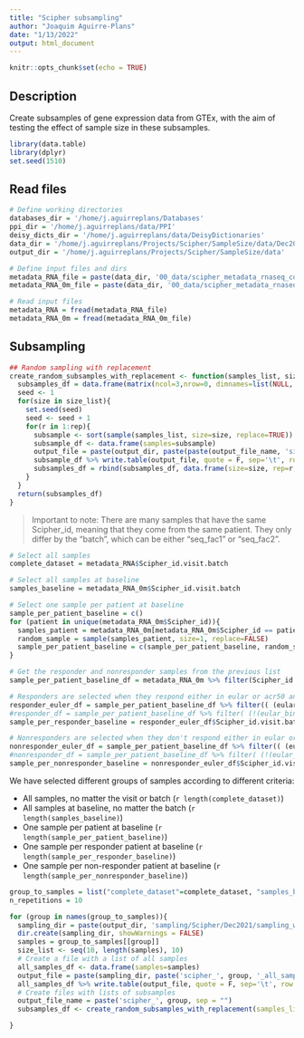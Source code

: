 ```yaml
---
title: "Scipher subsampling"
author: "Joaquim Aguirre-Plans"
date: "1/13/2022"
output: html_document
---
```


```r
knitr::opts_chunk$set(echo = TRUE)
```

## Description

Create subsamples of gene expression data from GTEx, with the aim of testing the effect of sample size in these subsamples.

```r
library(data.table)
library(dplyr)
set.seed(1510)
```

## Read files

```r
# Define working directories
databases_dir = '/home/j.aguirreplans/Databases'
ppi_dir = '/home/j.aguirreplans/data/PPI'
deisy_dicts_dir = '/home/j.aguirreplans/data/DeisyDictionaries'
data_dir = '/home/j.aguirreplans/Projects/Scipher/SampleSize/data/Dec2021'
output_dir = '/home/j.aguirreplans/Projects/Scipher/SampleSize/data'

# Define input files and dirs
metadata_RNA_file = paste(data_dir, '00_data/scipher_metadata_rnaseq_counts.csv', sep='/')
metadata_RNA_0m_file = paste(data_dir, '00_data/scipher_metadata_rnaseq_counts_0m.csv', sep='/')

```

```r
# Read input files
metadata_RNA = fread(metadata_RNA_file)
metadata_RNA_0m = fread(metadata_RNA_0m_file)

```

## Subsampling

```r
## Random sampling with replacement
create_random_subsamples_with_replacement <- function(samples_list, size_list, rep, output_dir, output_file_name){
  subsamples_df = data.frame(matrix(ncol=3,nrow=0, dimnames=list(NULL, c("size", "rep", "samples"))))
  seed <- 1
  for(size in size_list){
    set.seed(seed)
    seed <- seed + 1
    for(r in 1:rep){
      subsample <- sort(sample(samples_list, size=size, replace=TRUE))
      subsample_df <- data.frame(samples=subsample)
      output_file = paste(output_dir, paste(paste(output_file_name, 'size', size, 'rep', r, sep='_'), '.txt', sep=''), sep='/')
      subsample_df %>% write.table(output_file, quote = F, sep='\t', row.names = F, col.names = T)
      subsamples_df = rbind(subsamples_df, data.frame(size=size, rep=r, samples=paste(subsample, collapse = ';')))
    }
  }
  return(subsamples_df)
}

```

> Important to note: There are many samples that have the same Scipher_id, meaning that they come from the same patient. They only differ by the "batch", which can be either "seq_fac1" or "seq_fac2".


```r
# Select all samples
complete_dataset = metadata_RNA$Scipher_id.visit.batch

# Select all samples at baseline
samples_baseline = metadata_RNA_0m$Scipher_id.visit.batch

# Select one sample per patient at baseline
sample_per_patient_baseline = c()
for (patient in unique(metadata_RNA_0m$Scipher_id)){
  samples_patient = metadata_RNA_0m[metadata_RNA_0m$Scipher_id == patient,]$Scipher_id.visit.batch
  random_sample = sample(samples_patient, size=1, replace=FALSE)
  sample_per_patient_baseline = c(sample_per_patient_baseline, random_sample)
}

# Get the responder and nonresponder samples from the previous list
sample_per_patient_baseline_df = metadata_RNA_0m %>% filter(Scipher_id.visit.batch %in% sample_per_patient_baseline)

# Responders are selected when they respond either in eular or acr50 and do not have any non-response
responder_euler_df = sample_per_patient_baseline_df %>% filter(( (eular_binary_3m == "responder") & (eular_binary_6m == "responder")) | ((eular_binary_3m == "responder") & (eular_binary_6m == "")) | ((eular_binary_3m == "") & (eular_binary_6m == "responder")) )
#responder_df = sample_per_patient_baseline_df %>% filter( (!(eular_binary_3m == "nonresponder")) & (!(eular_binary_6m == "nonresponder")) & (!(acr50_3m == "nonresponder")) & (!(acr50_6m == "nonresponder")) & ( (eular_binary_3m == "responder") | (eular_binary_6m == "responder") | (acr50_3m == "responder") | (acr50_6m == "responder") ) )
sample_per_responder_baseline = responder_euler_df$Scipher_id.visit.batch

# Nonresponders are selected when they don't respond either in eular or acr50 and do not have any response
nonresponder_euler_df = sample_per_patient_baseline_df %>% filter(( (eular_binary_3m == "nonresponder") & (eular_binary_6m == "nonresponder")) | ((eular_binary_3m == "nonresponder") & (eular_binary_6m == "")) | ((eular_binary_3m == "") & (eular_binary_6m == "nonresponder")) )
#nonresponder_df = sample_per_patient_baseline_df %>% filter( (!(eular_binary_3m == "responder")) & (!(eular_binary_6m == "responder")) & (!(acr50_3m == "responder")) & (!(acr50_6m == "responder")) & ( (eular_binary_3m == "nonresponder") | (eular_binary_6m == "nonresponder") | (acr50_3m == "nonresponder") | (acr50_6m == "nonresponder") ) )
sample_per_nonresponder_baseline = nonresponder_euler_df$Scipher_id.visit.batch

```

We have selected different groups of samples according to different criteria:

* All samples, no matter the visit or batch (`r length(complete_dataset)`)
* All samples at baseline, no matter the batch (`r length(samples_baseline)`)
* One sample per patient at baseline (`r length(sample_per_patient_baseline)`)
* One sample per responder patient at baseline (`r length(sample_per_responder_baseline)`)
* One sample per non-responder patient at baseline (`r length(sample_per_nonresponder_baseline)`)


```r
group_to_samples = list("complete_dataset"=complete_dataset, "samples_baseline"=samples_baseline, "sample_per_patient_baseline"=sample_per_patient_baseline, "responder_baseline"=sample_per_responder_baseline, "nonresponder_baseline"=sample_per_nonresponder_baseline)
n_repetitions = 10

for (group in names(group_to_samples)){
  sampling_dir = paste(output_dir, 'sampling/Scipher/Dec2021/sampling_with_repetition', group, sep='/')
  dir.create(sampling_dir, showWarnings = FALSE)
  samples = group_to_samples[[group]]
  size_list <- seq(10, length(samples), 10)
  # Create a file with a list of all samples
  all_samples_df <- data.frame(samples=samples)
  output_file = paste(sampling_dir, paste('scipher_', group, '_all_samples.txt', sep=""), sep='/')
  all_samples_df %>% write.table(output_file, quote = F, sep='\t', row.names = F, col.names = T)
  # Create files with lists of subsamples
  output_file_name = paste('scipher_', group, sep = "")
  subsamples_df <- create_random_subsamples_with_replacement(samples_list=samples, size_list=size_list, rep=n_repetitions, output_dir=sampling_dir, output_file_name=output_file_name)

}

```

